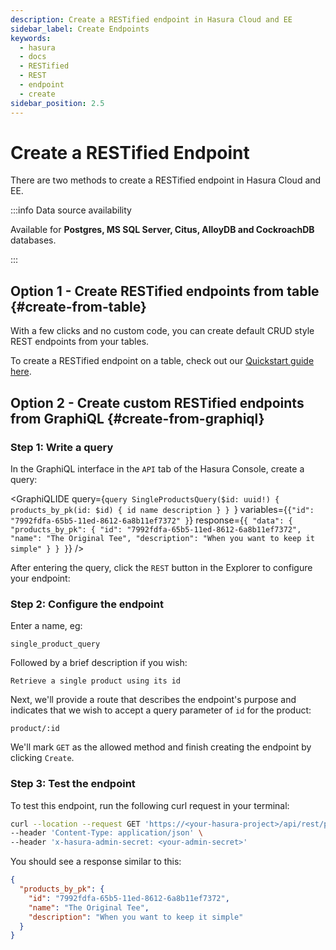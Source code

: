 ```yaml
---
description: Create a RESTified endpoint in Hasura Cloud and EE
sidebar_label: Create Endpoints
keywords:
  - hasura
  - docs
  - RESTified
  - REST
  - endpoint
  - create
sidebar_position: 2.5
---
```



# Create a RESTified Endpoint

There are two methods to create a RESTified endpoint in Hasura Cloud and EE.

:::info Data source availability

Available for **Postgres, MS SQL Server, Citus, AlloyDB and CockroachDB** databases.

:::

<SampleAppBlock dependent />

## Option 1 - Create RESTified endpoints from table {#create-from-table}

With a few clicks and no custom code, you can create default CRUD style REST endpoints from your tables.

To create a RESTified endpoint on a table, check out our [Quickstart guide here](/restified/quickstart.mdx).

## Option 2 - Create custom RESTified endpoints from GraphiQL {#create-from-graphiql}

### Step 1: Write a query

In the GraphiQL interface in the `API` tab of the Hasura Console, create a query:

<GraphiQLIDE
  query={`query SingleProductsQuery($id: uuid!) {
  products_by_pk(id: $id) {
    id
    name
    description
  }
}
`}
  variables={`{"id": "7992fdfa-65b5-11ed-8612-6a8b11ef7372" }`}
  response={`{
  "data": {
    "products_by_pk": {
      "id": "7992fdfa-65b5-11ed-8612-6a8b11ef7372",
      "name": "The Original Tee",
      "description": "When you want to keep it simple"
    }
  }
}`}
/>

After entering the query, click the `REST` button in the Explorer to configure your endpoint:

<Thumbnail
  src="/img/restified/restified-endpoints_click-rest-2_21-cloud_1.png"
  alt="Create RESTified Endpoint"
  width="1000px"
/>

### Step 2: Configure the endpoint

Enter a name, eg:

```
single_product_query
```

Followed by a brief description if you wish:

```
Retrieve a single product using its id
```

Next, we'll provide a route that describes the endpoint's purpose and indicates that we wish to accept a query parameter
of `id` for the product:

```
product/:id
```

We'll mark `GET` as the allowed method and finish creating the endpoint by clicking `Create`.

<Thumbnail
  src="/img/restified/restified-endpoints_click-create-2.21-cloud.1.png"
  alt="Create RESTified Endpoint"
  width="1000px"
/>

### Step 3: Test the endpoint

To test this endpoint, run the following curl request in your terminal:

```bash
curl --location --request GET 'https://<your-hasura-project>/api/rest/product/7992fdfa-65b5-11ed-8612-6a8b11ef7372' \
--header 'Content-Type: application/json' \
--header 'x-hasura-admin-secret: <your-admin-secret>'
```

You should see a response similar to this:

```json
{
  "products_by_pk": {
    "id": "7992fdfa-65b5-11ed-8612-6a8b11ef7372",
    "name": "The Original Tee",
    "description": "When you want to keep it simple"
  }
}
```